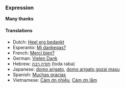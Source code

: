 ===Expression===
'''Many thanks'''

====Translations====
*Dutch: [[media:Heel_erg_bedankt.ogg|Heel erg bedankt]]
*Esperanto: [[Mi dankegas?]]
*French: [[Merci bien?]]
*German: [[Vielen Dank]]
*Hebrew: [[תודה רבה]] (toda raba)
*Japanese: [[domo arigato]], [[domo arigato gozai masu]]
*Spanish: [[Muchas gracias]]
*Vietnamese: [[Cảm ơn nhiều]], [[Cảm ơn lắm]]